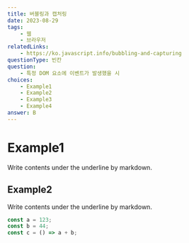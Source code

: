 ```yaml
---
title: 버블링과 캡처링
date: 2023-08-29
tags:
    - 웹
    - 브라우저
relatedLinks:
    - https://ko.javascript.info/bubbling-and-capturing
questionType: 빈칸
question:
    - 특정 DOM 요소에 이벤트가 발생했을 시
choices:
    - Example1
    - Example2
    - Example3
    - Example4
answer: B
---
```


# Example1

Write contents under the underline by markdown.

## Example2

Write contents under the underline by markdown.

```javascript
const a = 123;
const b = 44;
const c = () => a + b;
```
